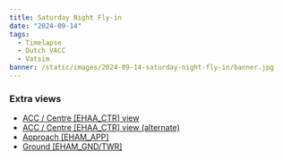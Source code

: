 ```yaml
---
title: Saturday Night Fly-in
date: "2024-09-14"
tags:
  - Timelapse
  - Dutch VACC
  - Vatsim
banner: /static/images/2024-09-14-saturday-night-fly-in/banner.jpg
---
```


<Youtube id="Jo9POp3ntlM" />

### Extra views

- [ACC / Centre [EHAA_CTR] view](https://youtu.be/GSRESpGCt6E)
- [ACC / Centre [EHAA_CTR] view (alternate)](https://youtu.be/P77sG25CYJ8)
- [Approach [EHAM_APP]](https://youtu.be/OMfypPBvngA)
- [Ground [EHAM_GND/TWR]](https://youtu.be/aNrBOXX1qwE)
